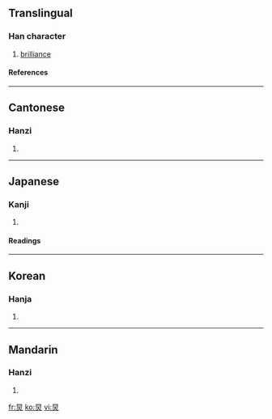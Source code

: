 {{see|耿}}

==Translingual==
===Han character===
{{Han char|rn=86|rad=火|as=04|sn=8|four=6080<sub>9</sub>|canj=日火 (AF)}}
# [[brilliance]]
====References====
{{Han ref|kx=0666.320|dkj=18896|hdz=32191.170|uh=7085|ud=28805|bh=CD52|bd=52562}}

----
==Cantonese==
===Hanzi===
{{yue-hanzi|jyut=|y=gwai6, gwing2}}
# {{defn|Cantonese}}

----
==Japanese==
===Kanji===
{{ja-kanji|grade=|rs=火04}}
# {{defn|Japanese}} 
====Readings====
{{ja-readings|on=[[けい]] (kei), [[きょう]] (kyō), [[えい]] (ei), [[よう]] (yō)|kun=[[あらわれる]] (arawareru)}}

----
==Korean==
===Hanja===
{{ko-hanja|hangeul=경|eumhun=|rv=gyeong|mr=kyŏng|y=kyeng}}
# {{defn|Korean}}

----
==Mandarin==
===Hanzi===
{{cmn-hanzi|pin=[[jiǒng]] ([[jiong3]])|wg=chiung<sup>3</sup>}}
# {{defn|Mandarin}}

[[fr:炅]]
[[ko:炅]]
[[vi:炅]]